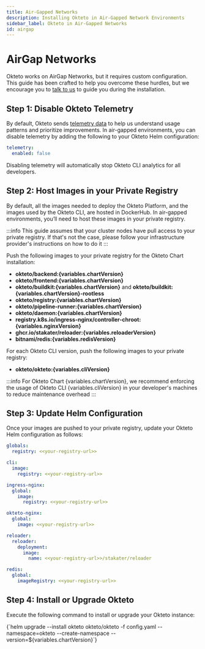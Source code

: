 ```yaml
---
title: Air-Gapped Networks
description: Installing Okteto in Air-Gapped Network Environments
sidebar_label: Okteto in Air-Gapped Networks
id: airgap
---
```



# AirGap Networks<TiersList tiers="Enterprise Self-Hosted" />

Okteto works on AirGap Networks, but it requires custom configuration.
This guide has been crafted to help you overcome these hurdles, but we encourage you to [talk to us](https://www.okteto.com/get-demo/) to guide you during the installation.


## Step 1: Disable Okteto Telemetry

By default, Okteto sends [telemetry data](self-hosted/helm-configuration.mdx#telemetry) to help us understand usage patterns and prioritize improvements.
In air-gapped environments, you can disable telemetry by adding the following to your Okteto Helm configuration:

```yaml
telemetry:
  enabled: false
```

Disabling telemetry will automatically stop Okteto CLI analytics for all developers.

## Step 2: Host Images in your Private Registry

By default, all the images needed to deploy the Okteto Platform, and the images used by the Okteto CLI, are hosted in DockerHub.
In air-gapped environments, you’ll need to host these images in your private registry.

:::info
This guide assumes that your cluster nodes have pull access to your private registry. If that's not the case, please follow your infrastructure provider's instructions on how to do it
:::

Push the following images to your private registry for the Okteto Chart installation:

- **okteto/backend:{variables.chartVersion}**
- **okteto/frontend:{variables.chartVersion}**
- **okteto/buildkit:{variables.chartVersion}** and **okteto/buildkit:{variables.chartVersion}-rootless**
- **okteto/registry:{variables.chartVersion}**
- **okteto/pipeline-runner:{variables.chartVersion}**
- **okteto/daemon:{variables.chartVersion}**
- **registry.k8s.io/ingress-nginx/controller-chroot:{variables.nginxVersion}**
- **ghcr.io/stakater/reloader:{variables.reloaderVersion}**
- **bitnami/redis:{variables.redisVersion}**

For each Okteto CLI version, push the following images to your private registry:

- **okteto/okteto:{variables.cliVersion}**

:::info
For Okteto Chart {variables.chartVersion}, we recommend enforcing the usage of Okteto CLI {variables.cliVersion} in your developer's machines to reduce maintenance overhead
:::

## Step 3: Update Helm Configuration

Once your images are pushed to your private registry, update your Okteto Helm configuration as follows:

```yaml
globals:
  registry: <<your-registry-url>>

cli:
  image:
    registry: <<your-registry-url>>

ingress-nginx:
  global:
    image:
      registry: <<your-registry-url>>

okteto-nginx:
  global:
    image: <<your-registry-url>>

reloader:
  reloader:
    deployment:
      image:
        name: <<your-registry-url>>/stakater/reloader

redis:
  global:
    imageRegistry: <<your-registry-url>>
```


## Step 4: Install or Upgrade Okteto 

Execute the following command to install or upgrade your Okteto instance:

<CodeBlock language="bash">
  {`helm upgrade --install okteto okteto/okteto -f config.yaml --namespace=okteto --create-namespace --version=${variables.chartVersion}`}
</CodeBlock>
